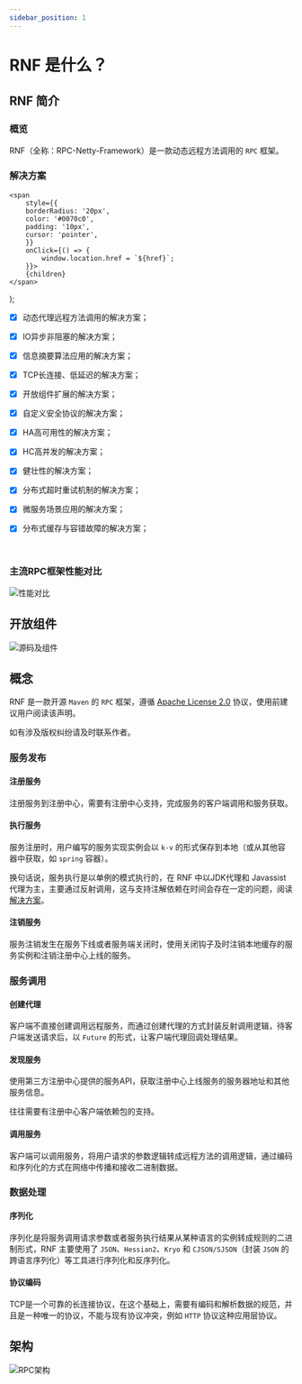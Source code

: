 ```yaml
---
sidebar_position: 1
---
```


# RNF 是什么？

## RNF 简介

### 概览

RNF（全称：RPC-Netty-Framework）是一款动态远程方法调用的 `RPC` 框架。

### 解决方案

    <span
        style={{
        borderRadius: '20px',
        color: '#0070c0',
        padding: '10px',
        cursor: 'pointer',
        }}
        onClick={() => {
            window.location.href = `${href}`;
        }}>
        {children}
    </span>
);


- [x] <DescriptioExample href="#">动态代理远程方法调用的解决方案；</DescriptioExample>
- [x] <DescriptioExample href="https://github.com/fyupeng/rpc-netty-framework/tree/main/document/zh/亮点.md#4-IO-异步非阻塞">IO异步非阻塞的解决方案；</DescriptioExample>
- [x] <DescriptioExample href="https://github.com/fyupeng/rpc-netty-framework/tree/main/document/zh/亮点.md#1-信息摘要算法的应用">信息摘要算法应用的解决方案；</DescriptioExample>
- [x] <DescriptioExample href="https://github.com/fyupeng/rpc-netty-framework/tree/main/document/zh/亮点.md#2-心跳机制">TCP长连接、低延迟的解决方案；</DescriptioExample>
- [x] <DescriptioExample href="https://github.com/fyupeng/rpc-netty-framework/tree/main/document/zh/亮点.md#3-SPI机制">开放组件扩展的解决方案；</DescriptioExample>
- [x] <DescriptioExample href="https://github.com/fyupeng/rpc-netty-framework/tree/main/document/zh/亮点.md#5-RNF-协议">自定义安全协议的解决方案；</DescriptioExample>
- [x] <DescriptioExample href="https://github.com/fyupeng/rpc-netty-framework/tree/main/document/zh/亮点.md#7-高可用集群">HA高可用性的解决方案；</DescriptioExample>
- [x] <DescriptioExample href="https://github.com/fyupeng/rpc-netty-framework/tree/main/document/zh/亮点.md#10-高并发">HC高并发的解决方案；</DescriptioExample>
- [x] <DescriptioExample href="https://github.com/fyupeng/rpc-netty-framework/tree/main/document/zh/亮点.md#11-健壮性">健壮性的解决方案；</DescriptioExample>
- [x] <DescriptioExample href="https://github.com/fyupeng/rpc-netty-framework/tree/main/document/zh/亮点.md#8-超时重试机制">分布式超时重试机制的解决方案；</DescriptioExample>
- [x] <DescriptioExample href="https://github.com/fyupeng/rpc-netty-framework/tree/main/document/zh/亮点.md#6-场景应用">微服务场景应用的解决方案；</DescriptioExample>
- [x] <DescriptioExample href="https://github.com/fyupeng/rpc-netty-framework/tree/main/document/zh/亮点.md#9-雪花算法">分布式缓存与容错故障的解决方案；</DescriptioExample>


<br/>



### 主流RPC框架性能对比

![性能对比](<image/Comparison of functionality.png>)


## 开放组件

![源码及组件](<image/framework components.png>)



## 概念

RNF 是一款开源 `Maven` 的 `RPC` 框架，遵循 [Apache License 2.0](https://www.apache.org/licenses/LICENSE-2.0.html) 协议，使用前建议用户阅读该声明。

如有涉及版权纠纷请及时联系作者。

### 服务发布

#### 注册服务

注册服务到注册中心，需要有注册中心支持，完成服务的客户端调用和服务获取。

#### 执行服务

服务注册时，用户编写的服务实现实例会以 `k-v` 的形式保存到本地（或从其他容器中获取，如 `spring` 容器）。

换句话说，服务执行是以单例的模式执行的，在 RNF 中以JDK代理和 Javassist 代理为主，主要通过反射调用，这与支持注解依赖在时间会存在一定的问题，阅读 [解决方案](/docs/rpc-netty-framework-2.0/quick-start#java-服务端)。

#### 注销服务

服务注销发生在服务下线或者服务端关闭时，使用关闭钩子及时注销本地缓存的服务实例和注销注册中心上线的服务。

### 服务调用

#### 创建代理

客户端不直接创建调用远程服务，而通过创建代理的方式封装反射调用逻辑，待客户端发送请求后，以 `Future` 的形式，让客户端代理回调处理结果。

#### 发现服务

使用第三方注册中心提供的服务API，获取注册中心上线服务的服务器地址和其他服务信息。

往往需要有注册中心客户端依赖包的支持。

#### 调用服务

客户端可以调用服务，将用户请求的参数逻辑转成远程方法的调用逻辑，通过编码和序列化的方式在网络中传播和接收二进制数据。

### 数据处理

#### 序列化

序列化是将服务调用请求参数或者服务执行结果从某种语言的实例转成规则的二进制形式，RNF 主要使用了 `JSON`、`Hessian2`、`Kryo` 和 `CJSON/SJSON`（封装 `JSON` 的跨语言序列化）等工具进行序列化和反序列化。

#### 协议编码

TCP是一个可靠的长连接协议，在这个基础上，需要有编码和解析数据的规范，并且是一种唯一的协议，不能与现有协议冲突，例如 `HTTP` 协议这种应用层协议。

## 架构

![RPC架构](<image/RPC Architecture.png>)
